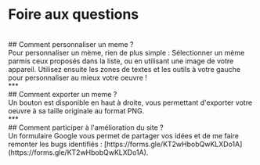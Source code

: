 # Foire aux questions
<br />
## Comment personnaliser un meme ?
<br />
Pour personnaliser un mème, rien de plus simple : Sélectionner un mème parmis ceux proposés dans la liste, ou en utilisant une image de votre appareil. Utilisez ensuite les zones de textes et les outils à votre gauche pour personnaliser au mieux votre oeuvre !
<br />
***
<br />
## Comment exporter un meme ?
<br />
Un bouton est disponible en haut à droite, vous permettant d'exporter votre oeuvre à sa taille originale au format PNG.
<br />
***
<br />
## Comment participer à l'amélioration du site ?
<br />
Un formulaire Google vous permet de partager vos idées et de me faire remonter les bugs identifiés : [https://forms.gle/KT2wHbobQwKLXDo1A](https://forms.gle/KT2wHbobQwKLXDo1A).